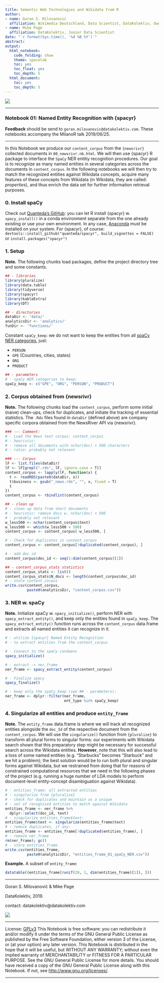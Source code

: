 ```yaml
---
title: Semantic Web Technologies and Wikidata from R
author:
- name: Goran S. Milovanović
  affiliation: Wikimedia Deutschland, Data Scientist, DataKolektiv, Owner
- name: Mike Page
  affiliation: DataKolektiv, Junior Data Scientist
date: "`r format(Sys.time(), '%d %B %Y')`"
abstract: 
output:
  html_notebook:
    code_folding: show
    theme: spacelab
    toc: yes
    toc_float: yes
    toc_depth: 5
  html_document:
    toc: yes
    toc_depth: 5
---
```


![](img/DK_Logo_100.png)

***
### Notebook 01: Named Entity Recognition with {spacyr}
**Feedback** should be send to `goran.milovanovic@datakolektiv.com`. 
These notebooks accompany the MilanoR talk 2019/06/25.

***

In this Notebook we produce our `content_corpus` from the `{newsrivr}` collected documents in `00_newsrivr.nb.html`. We will then use {spacyr} R package to interface the `SpaCy` NER entitiy recognition procedures. Our goal is to recognize as many named entities in several categories across the documents in `content_corpus`. In the following notebooks we will then try to match the recognized entities against Wikidata concepts, acquire many features of these concepts from Wikidata (in Wikidata, they are called: *properties*), and thus enrich the data set for further information retrieval purposes. 

### 0. Install spaCy

Check out [Quanteda's GitHub](https://github.com/quanteda/spacyr): you can let R install {spacyr} w. `spacy_install()` in a conda environment separate from the one already existing or use your own environment.
In any case, [Anaconda](https://www.anaconda.com/distribution/) must be installed on your system.
For {spacyr}, of course: `devtools::install_github("quanteda/spacyr", build_vignettes = FALSE)` or `install.packages("spacyr")`


### 1. Setup

**Note.** The following chunks load packages, define the project directory tree and some constants.

```r
## - libraries
library(pluralize)
library(data.table)
library(tidyverse)
library(spacyr)
library(kableExtra)
library(DT)

## - directories
dataDir <- 'data/'
analyticsDir <- 'analytics/'
funDir <- 'functions/'
```

Constant `spaCy_keep`: we do not want to keep the entities from all [spaCy NER categories](https://spacy.io/api/annotation), just:

* `PERSON`
* `GPE` (Countries, cities, states)
* `ORG`
* `PRODUCT`

```r
## - parameters
# - spaCy NER categories to keep:
spaCy_keep <- c("GPE", "ORG", "PERSON", "PRODUCT")
```

### 2. Corpus obtained from {newsrivr}

**Note.** The following chunks load the `content_corpus`, perform some initial (naive) clean-ups, check for duplicates, and initiate the tracking of essential statistics. The `.Rds` files found in `dataDir` (defined above) are company specific corpora obtained from the NewsRiver API via {newsrivr}.

```r
### --- Comment:
# - Load the News text corpus: content_corpus
# - heuristic:
# - remove all documents with nchar(doc) < 500 characters
# - ratio: probably not relevant

### --- Corpus
lF <- list.files(dataDir)
lF <- lF[grepl(".rds", lF, ignore.case = T)]
content_corpus <- lapply(lF, function(x) {
  t <- readRDS(paste0(dataDir, x))
  t$business <- gsub("_news.rds", "", x, fixed = T)
  t
})
content_corpus <- rbindlist(content_corpus)

## - clean up
# - clean up data from short documents
# - heuristic: remove docs w. nchar(doc) < 500
# - probably not relevant
w_less500 <- nchar(content_corpus$text)
w_less500 <- which(w_less500 < 500)
content_corpus <- content_corpus[-w_less500, ]

# - Check for duplicates in content_corpus
content_corpus <- content_corpus[!duplicated(content_corpus), ]

# - add doc id
content_corpus$doc_id <- seq(1:dim(content_corpus)[1])

## - content_corpus_stats statistics
content_corpus_stats <- list()
content_corpus_stats$N_docs <- length(content_corpus$doc_id)
# - store content_corpus
write.csv(content_corpus, 
          paste0(analyticsDir, "content_corpus.csv"))
```

### 3. NER w. spaCy

**Note.** Initialize spaCy w. `spacy_initialize()`, perform NER with `spacy_extract_entity()`, and keep only the entities found in `spaCy_keep`. The `spacy_extract_entity()` function runs across the `content_corpus` data.frame and extracts all named entities it can recognize in it.

```r
# - utilize {spacyr} Named Entity Recognition
# - to extract entities from the content_corpus

# - Connect to the spaCy condaenv
spacy_initialize()

# - extract -> ner_frame
ner_frame <- spacy_extract_entity(content_corpus)

# - Finalize spacy
spacy_finalize()

# - keep only the spaCy_keep (see ## - parameters):
ner_frame <- dplyr::filter(ner_frame, 
                           ent_type %in% spaCy_keep)
```

### 4. Singularize all entities and produce `entity_frame`

**Note.** The `entity_frame` data.frame is where we will track all recognized entities alongside the `doc_Id` of the respective document from the `content_corpus`. We will use the `singularize()` function from `{pluralize}` to transform all plural forms to singular forms: our experiments with Wikidata search shown that this preparatory step might be necessary for successful search across the Wikidata entities. **However**, note that this will also lead to a loss of some named entities (e.g. "Starbucks" becomes "Starbuck" and we hit a problem); the best solution would be to run both plural and singular forms against Wikidata, but we restrained from doing that for reasons of constrained computational resources that we need in the following phases of the project (e.g. running a huge number of LDA models to perform document-level entity-concept disambiguation against Wikidata).

```r
# - entities_frame: all extracted entities
# - singularize from {pluralize}
# - check for duplicates and maintain as a unique
# - set of recognized entities to match against Wikidata
entities_frame <- ner_frame %>% 
  dplyr::select(doc_id, text)
# - singularize entities_frame$text:
entities_frame$text <- singularize(entities_frame$text)
# - remove duplicates, if any:
entities_frame <- entities_frame[!duplicated(entities_frame), ]
# - remove ner_frame
rm(ner_frame); gc()
# - store entities_frame
write.csv(entities_frame, 
          paste0(analyticsDir, "entities_frame_01_spaCy_NER.csv"))
```

**Example.** A subset of `entity_frame`:

```r
datatable((entities_frame[runif(20, 1, dim(entities_frame)[1]), ]))
```

***
Goran S. Milovanović & Mike Page

DataKolektiv, 2019.

contact: datakolektiv@datakolektiv.com

![](img/DK_Logo_100.png)

***
License: [GPLv3](http://www.gnu.org/licenses/gpl-3.0.txt)
This Notebook is free software: you can redistribute it and/or modify it under the terms of the GNU General Public License as published by the Free Software Foundation, either version 3 of the License, or (at your option) any later version.
This Notebook is distributed in the hope that it will be useful, but WITHOUT ANY WARRANTY; without even the implied warranty of MERCHANTABILITY or FITNESS FOR A PARTICULAR PURPOSE.  See the GNU General Public License for more details.
You should have received a copy of the GNU General Public License along with this Notebook. If not, see <http://www.gnu.org/licenses/>.

***


